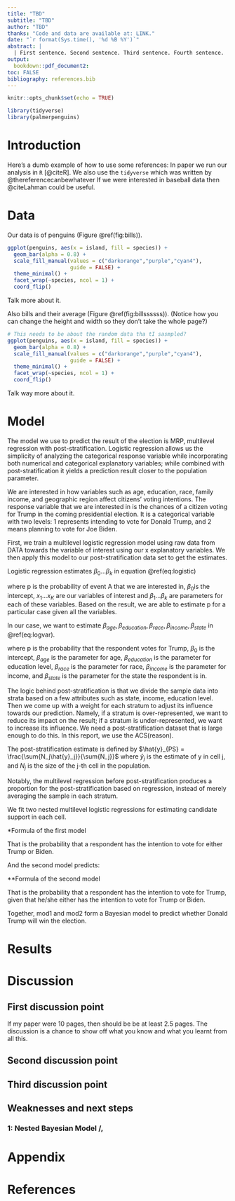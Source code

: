 ```yaml
---
title: "TBD"
subtitle: "TBD"
author: "TBD"
thanks: "Code and data are available at: LINK."
date: "`r format(Sys.time(), '%d %B %Y')`"
abstract: |
  | First sentence. Second sentence. Third sentence. Fourth sentence. 
output:
  bookdown::pdf_document2:
toc: FALSE
bibliography: references.bib
---
```



```r
knitr::opts_chunk$set(echo = TRUE)

library(tidyverse)
library(palmerpenguins)
```

# Introduction

Here's a dumb example of how to use some references: In paper we run our analysis in `R` [@citeR]. We also use the `tidyverse` which was written by @thereferencecanbewhatever If we were interested in baseball data then @citeLahman could be useful.

# Data

Our data is of penguins (Figure \@ref(fig:bills)).

```r
ggplot(penguins, aes(x = island, fill = species)) +
  geom_bar(alpha = 0.8) +
  scale_fill_manual(values = c("darkorange","purple","cyan4"),
                    guide = FALSE) +
  theme_minimal() +
  facet_wrap(~species, ncol = 1) +
  coord_flip()
```

Talk more about it.

Also bills and their average (Figure \@ref(fig:billssssss)). (Notice how you can change the height and width so they don't take the whole page?)

```r

# This needs to be about the random data tha tI sasmpled?
ggplot(penguins, aes(x = island, fill = species)) +
  geom_bar(alpha = 0.8) +
  scale_fill_manual(values = c("darkorange","purple","cyan4"),
                    guide = FALSE) +
  theme_minimal() +
  facet_wrap(~species, ncol = 1) +
  coord_flip()
```

Talk way more about it. 

# Model

The model we use to predict the result of the election is MRP, multilevel regression with post-stratification. Logistic regression allows us the simplicity of analyzing the categorical response variable while incorporating both numerical and categorical explanatory variables; while combined with post-stratification it yields a prediction result closer to the population parameter.

We are interested in how variables such as age, education, race, family income, and geographic region affect citizens’ voting intentions. The response variable that we are interested in is the chances of a citizen voting for Trump in the coming presidential election. It is a categorical variable with two levels: 1 represents intending to vote for Donald Trump, and 2 means planning to vote for Joe Biden.

First, we train a multilevel logistic regression model using raw data from DATA towards the variable of interest using our x explanatory variables. We then apply this model to our post-stratification data set to get the estimates. 

Logistic regression estimates $\beta_0...\beta_k$ in equation \@ref(eq:logistic)

\begin{equation}
log(\frac{p}{1-p})=\beta_0+\beta_1x_1+...+\beta_kx_k (\#eq:logistic)
\end{equation}

where p is the probability of event A that we are interested in, $\beta_0$is the intercept, $x_1...x_K$ are our variables of interest and $\beta_1...\beta_k$ are parameters for each of these variables. Based on the result, we are able to estimate p for a particular case given all the variables.

In our case, we want to estimate $\beta_{age},\beta_{education},\beta_{race},\beta_{income},\beta_{state}$ in \@ref(eq:logvar).

\begin{equation}
log(\frac{p}{1-p})=\beta_0+\beta_{age}x_{age}
+\beta_{education}x_{education}+\beta_{race}x_{race}
+\beta_{income}x_{income}+\beta_{state}x_{state}(\#eq:logvar)
\end{equation}

where p is the probability that the respondent votes for Trump, $\beta_0$ is the intercept, $\beta_{age}$ is the parameter for age, $\beta_{education}$ is the parameter for education level, $\beta_{race}$ is the parameter for race, $\beta_{income}$ is the parameter for income, and $\beta_{state}$ is the parameter for the state the respondent is in. 

The logic behind post-stratification is that we divide the sample data into strata based on a few attributes such as state, income, education level. Then we come up with a weight for each stratum to adjust its influence towards our prediction. Namely, if a stratum is over-represented, we want to reduce its impact on the result; if a stratum is under-represented, we want to increase its influence.
We need a post-stratification dataset that is large enough to do this. In this report, we use the ACS(reason). 

The post-stratification estimate is defined by $\hat{y}_{PS} = \frac{\sum{N_j\hat{y}_j}}{\sum{N_j}}$ where $\hat{y}_j$ is the estimate of y in cell j, and $N_j$ is the size of the j-th cell in the population. 

Notably, the multilevel regression before post-stratification produces a proportion for the post-stratification based on regression, instead of merely averaging the sample in each stratum. 

We fit two nested multilevel logistic regressions for estimating candidate support in each cell.

*Formula of the first model

That is the probability that a respondent has the intention to vote for either Trump or Biden. 

And the second model predicts:

**Formula of the second model

That is the probability that a respondent has the intention to vote for Trump, given that he/she either has the intention to vote for Trump or Biden.

Together, mod1 and mod2 form a Bayesian model to predict whether Donald Trump will win the election. 

# Results



# Discussion

## First discussion point

If my paper were 10 pages, then should be be at least 2.5 pages. The discussion is a chance to show off what you know and what you learnt from all this. 

## Second discussion point

## Third discussion point

## Weaknesses and next steps

### 1: Nested Bayesian Model /,

\newpage

# Appendix {-}

\newpage


# References


